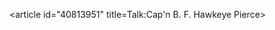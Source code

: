 <article id="40813951" title=Talk:Cap'n B. F. Hawkeye Pierce>
	<talkpage id="40813951" title="Talk:Cap'n B. F. Hawkeye Pierce">
{{WikiProject Television|class=Redirect|importance=NA|listas=Pierce}}
{{WikiProject Fictional characters|class=Redirect|importance=NA}}
	</talkpage>
</article>